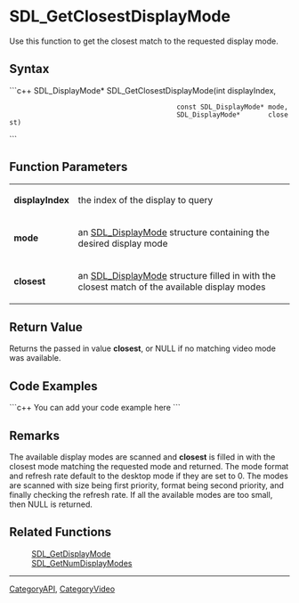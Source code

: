 <!-- pragma section-numbers off -->
<!-- pragma disable-camelcase -->

= SDL_GetClosestDisplayMode =
Use this function to get the closest match to the requested display mode.


== Syntax ==
```c++
SDL_DisplayMode* SDL_GetClosestDisplayMode(int                    displayIndex,
                                           const SDL_DisplayMode* mode,
                                           SDL_DisplayMode*       closest)
```

== Function Parameters ==
{|
|'''displayIndex'''
|the index of the display to query
|-
|'''mode'''
|an [[SDL_DisplayMode]] structure containing the desired display mode
|-
|'''closest'''
|an [[SDL_DisplayMode]] structure filled in with the closest match of the available display modes
|}

== Return Value ==
Returns the passed in value '''closest''', or NULL if no matching video mode was available. 

== Code Examples ==
```c++
You can add your code example here
```

== Remarks ==
The available display modes are scanned and '''closest''' is filled in with the closest mode matching the requested mode and returned. The mode format and refresh rate default to the desktop mode if they are set to 0. The modes are scanned with size being first priority, format being second priority, and finally checking the refresh rate. If all the available modes are too small, then NULL is returned.

== Related Functions ==
:[[SDL_GetDisplayMode]]
:[[SDL_GetNumDisplayModes]]

----
[[CategoryAPI]], [[CategoryVideo]]
